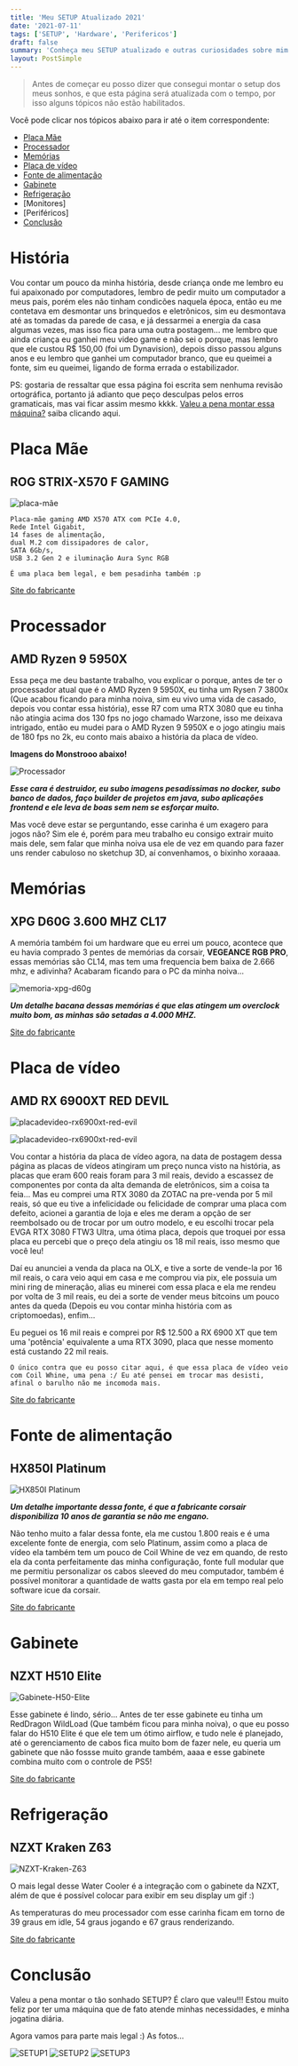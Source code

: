 ```yaml
---
title: 'Meu SETUP Atualizado 2021'
date: '2021-07-11'
tags: ['SETUP', 'Hardware', 'Perifericos']
draft: false
summary: 'Conheça meu SETUP atualizado e outras curiosidades sobre mim.'
layout: PostSimple
---
```


> Antes de começar eu posso dizer que consegui montar o setup dos meus sonhos, e que esta página será atualizada com o tempo, por isso alguns tópicos não estão habilitados.

Você pode clicar nos tópicos abaixo para ir até o item correspondente:

- [Placa Mãe](#placa-mãe)
- [Processador](#processador)
- [Memórias](#memórias)
- [Placa de vídeo](#placa-de-vídeo)
- [Fonte de alimentação](#fonte-de-alimentação)
- [Gabinete](#gabinete)
- [Refrigeração](#refrigeração)
- [Monitores]
- [Periféricos]
- [Conclusão](#conclusão)

# História

Vou contar um pouco da minha história, desde criança onde me lembro eu fui apaixonado por computadores, lembro de pedir
muito um computador a meus pais, porém eles não tinham condicões naquela época, então eu me contetava em desmontar uns
brinquedos e eletrônicos, sim eu desmontava até as tomadas da parede de casa, e já dessarmei a energia da casa algumas
vezes, mas isso fica para uma outra postagem... me lembro que ainda criança eu ganhei meu video game e não sei o porque,
mas lembro que ele custou R$ 150,00 (foi um Dynavision), depois disso passou alguns anos e eu lembro que ganhei um computador
branco, que eu queimei a fonte, sim eu queimei, ligando de forma errada o estabilizador.

PS: gostaria de ressaltar que essa página foi escrita sem nenhuma revisão ortográfica, portanto já adianto que
peço desculpas pelos erros gramaticais, mas vai ficar assim mesmo kkkk. [Valeu a pena montar essa máquina?](#conclusão) saiba clicando aqui.

# Placa Mãe

## ROG STRIX-X570 F GAMING

![placa-mãe](/static/images/setup_post_v1/placamae2.jpg)

```js:ROGStrixX570-FGaming.config
Placa-mãe gaming AMD X570 ATX com PCIe 4.0,
Rede Intel Gigabit,
14 fases de alimentação,
dual M.2 com dissipadores de calor,
SATA 6Gb/s,
USB 3.2 Gen 2 e iluminação Aura Sync RGB
```

`É uma placa bem legal, e bem pesadinha também :p`

[Site do fabricante](https://rog.asus.com/br/motherboards/rog-strix/rog-strix-x570-f-gaming-model/)

# Processador

## AMD Ryzen 9 5950X

Essa peça me deu bastante trabalho, vou explicar o porque, antes de ter o processador atual que é o AMD
Ryzen 9 5950X, eu tinha um Rysen 7 3800x (Que acabou ficando para minha noiva, sim eu vivo uma vida de
casado, depois vou contar essa história), esse R7 com uma RTX 3080 que eu tinha não atingia acima dos
130 fps no jogo chamado Warzone, isso me deixava intrigado, então eu mudei para o AMD Ryzen 9 5950X e
o jogo atingiu mais de 180 fps no 2k, eu conto mais abaixo a história da placa de vídeo.

**Imagens do Monstrooo abaixo!**

![Processador](/static/images/setup_post_v1/processador.jpg)

**_Esse cara é destruidor, eu subo imagens pesadíssimas no docker, subo banco de dados, faço builder de projetos em java, subo aplicações frontend
e ele leva de boas sem nem se esforçar muito._**

Mas você deve estar se perguntando, esse carinha é um exagero para jogos não? Sim ele é, porém para meu trabalho eu consigo
extrair muito mais dele, sem falar que minha noiva usa ele de vez em quando para fazer uns render cabuloso no sketchup 3D,
aí convenhamos, o bixinho xoraaaa.

# Memórias

## XPG D60G 3.600 MHZ CL17

A memória também foi um hardware que eu errei um pouco, acontece que eu havia comprado 3 pentes de memórias da corsair,
**VEGEANCE RGB PRO**, essas memórias são CL14, mas tem uma frequencia bem baixa de 2.666 mhz, e adivinha? Acabaram ficando
para o PC da minha noiva...

![memoria-xpg-d60g](/static/images/setup_post_v1/memoria.jpg)

**_Um detalhe bacana dessas memórias é que elas atingem um overclock muito bom, as minhas são setadas a 4.000 MHZ._**

[Site do fabricante](https://www.xpg.com/pt/xpg/606)

# Placa de vídeo

## AMD RX 6900XT RED DEVIL

![placadevideo-rx6900xt-red-evil](/static/images/setup_post_v1/placadevideo.png)

![placadevideo-rx6900xt-red-evil](/static/images/setup_post_v1/placadevideo3.png)

Vou contar a história da placa de vídeo agora, na data de postagem dessa página as placas de vídeos atingiram um preço
nunca visto na história, as placas que eram 600 reais foram para 3 mil reais, devido a escassez de componentes por conta
da alta demanda de eletrônicos, sim a coisa ta feia... Mas eu comprei uma RTX 3080 da ZOTAC na pre-venda por 5 mil reais,
só que eu tive a infelicidade ou felicidade de comprar uma placa com defeito, acionei a garantia de loja e eles me deram
a opção de ser reembolsado ou de trocar por um outro modelo, e eu escolhi trocar pela EVGA RTX 3080 FTW3 Ultra, uma ótima
placa, depois que troquei por essa placa eu percebi que o preço dela atingiu os 18 mil reais, isso mesmo que você leu!

Daí eu anunciei a venda da placa na OLX, e tive a sorte de vende-la por 16 mil reais, o cara veio aqui em casa e me
comprou via pix, ele possuia um mini ring de mineração, alias eu minerei com essa placa e ela me rendeu por volta de 3 mil reais,
eu dei a sorte de vender meus bitcoins um pouco antes da queda (Depois eu vou contar minha história com as criptomoedas),
enfim...

Eu peguei os 16 mil reais e comprei por R$ 12.500 a RX 6900 XT que tem uma 'potência' equivalente a uma RTX 3090, placa que
nesse momento está custando 22 mil reais.

`O único contra que eu posso citar aqui, é que essa placa de vídeo veio com Coil Whine, uma pena :/ Eu até pensei em trocar mas desisti, afinal o barulho não me incomoda mais.`

[Site do fabricante](https://www.powercolor.com/product?id=1607314166)

# Fonte de alimentação

## HX850I Platinum

![HX850I Platinum](/static/images/setup_post_v1/fontedealimentacao.jpg)

**_Um detalhe importante dessa fonte, é que a fabricante corsair disponibiliza 10 anos de garantia se não me engano._**

Não tenho muito a falar dessa fonte, ela me custou 1.800 reais e é uma excelente fonte de energia, com selo Platinum,
assim como a placa de vídeo ela também tem um pouco de Coil Whine de vez em quando, de resto ela da conta perfeitamente
das minha configuração, fonte full modular que me permitiu personalizar os cabos sleeved do meu computador,
também é possível monitorar a quantidade de watts gasta por ela em tempo real pelo software icue da corsair.

[Site do fabricante](https://www.corsair.com/pt/pt/Categorias/Produtos/Unidades-de-fonte-de-alimenta%C3%A7%C3%A3o/hxi-series-config/p/CP-9020073-EU)

# Gabinete

## NZXT H510 Elite

![Gabinete-H50-Elite](/static/images/setup_post_v1/gabinete.jpg)

Esse gabinete é lindo, sério... Antes de ter esse gabinete eu tinha um RedDragon WildLoad (Que também ficou para minha noiva),
o que eu posso falar do H510 Elite é que ele tem um ótimo airflow, e tudo nele é planejado, até o gerenciamento de cabos fica
muito bom de fazer nele, eu queria um gabinete que não fossse muito grande também, aaaa e esse gabinete combina muito
com o controle de PS5!

[Site do fabricante](https://nzxt.com/product/h510-elite)

# Refrigeração

## NZXT Kraken Z63

![NZXT-Kraken-Z63](/static/images/setup_post_v1/refrigeracao.jpg)

O mais legal desse Water Cooler é a integração com o gabinete da NZXT, além de que é possível colocar para exibir em seu
display um gif :)

As temperaturas do meu processador com esse carinha ficam em torno de 39 graus em idle,
54 graus jogando e 67 graus renderizando.

[Site do fabricante](https://nzxt.com/product/kraken-z63)

# Conclusão

Valeu a pena montar o tão sonhado SETUP? É claro que valeu!!! Estou muito feliz por ter uma máquina que de fato atende minhas
necessidades, e minha jogatina diária.

Agora vamos para parte mais legal :) As fotos...

<Image alt="SETUP1" src="/static/images/setup_post_v1/SETUP1.jpg" width={800} height={1000} />
<Image alt="SETUP2" src="/static/images/setup_post_v1/SETUP2.jpg" width={800} height={1000} />
<Image alt="SETUP3" src="/static/images/setup_post_v1/SETUP3.jpg" width={800} height={1000} />
